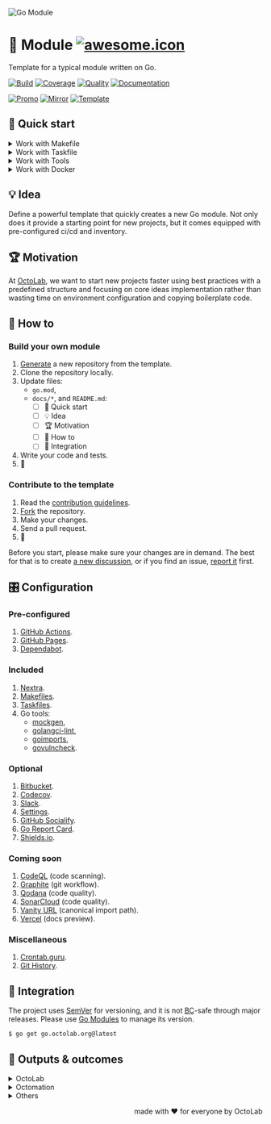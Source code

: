 ![Go Module][social.image]

# 🧩 Module [![awesome.icon]][awesome.page]

Template for a typical module written on Go.

[![Build][build.icon]][build.page]
[![Coverage][coverage.icon]][coverage.page]
[![Quality][quality.icon]][quality.page]
[![Documentation][docs.icon]][docs.page]

[![Promo][site.icon]][site.page]
[![Mirror][mirror.icon]][mirror.page]
[![Template][template.icon]][template.page]

## 🛫 Quick start

<details>
  <summary>Work with Makefile</summary>

```bash
$ make setup
$ make help

$ make find-todos
$ make test lint
$ TIMEOUT=5s make test-with-coverage
```

</details>
<details>
  <summary>Work with Taskfile</summary>

```bash
$ alias run=./Taskfile
$ run help

$ run docs npm ci
$ run docs npm i nextra@latest
$ run docs dev

$ run tools go generate tools.go
$ run tools golangci-lint --version -- mockgen --version
$ run which goimports golangci-lint govulncheck mockgen
```

</details>
<details>
  <summary>Work with Tools</summary>

```bash
$ make tools
$ source bin/activate

$ which goimports
$ goimports -local $(go list -m) -w ./...
```

</details>
<details>
  <summary>Work with Docker</summary>

```bash
$ make go-1.11 # or go-1.12, etc.
/src# make go-env 2>/dev/null | grep GOVERSION
# GOVERSION:   1.11.13
/src# make test
```

</details>

## 💡 Idea

Define a powerful template that quickly creates a new Go module.
Not only does it provide a starting point for new projects,
but it comes equipped with pre-configured ci/cd and inventory.

## 🏆 Motivation

At [OctoLab][octolab.site], we want to start new projects faster using best practices
with a predefined structure and focusing on core ideas implementation
rather than wasting time on environment configuration and copying boilerplate code.

## 🤼‍ How to

### Build your own module

1. [Generate][action.generate] a new repository from the template.
2. Clone the repository locally.
3. Update files:
   - `go.mod`,
   - `docs/*`, and `README.md`:
      - [ ] 🛫 Quick start
      - [ ] 💡 Idea
      - [ ] 🏆 Motivation
      - [ ] 🤼‍ How to
      - [ ] 🛬 Integration
4. Write your code and tests.
5. 🚀

### Contribute to the template

1. Read the [contribution guidelines][docs.contrib].
2. [Fork][action.fork] the repository.
3. Make your changes.
4. Send a pull request.
5. 🤗

Before you start, please make sure your changes are in demand.
The best for that is to create [a new discussion][action.discuss],
or if you find an issue, [report it][action.issue] first.

## 🎛️ Configuration

### Pre-configured

1. [GitHub Actions](https://github.com/features/actions).
2. [GitHub Pages](https://pages.github.com).
3. [Dependabot](https://github.com/dependabot).

### Included

1. [Nextra](https://nextra.site).
2. [Makefiles](https://github.com/octomation/makefiles).
3. [Taskfiles](https://github.com/octomation/taskfiles).
4. Go tools:
   - [mockgen](https://github.com/golang/mock),
   - [golangci-lint](https://github.com/kamilsk/golangci-lint),
   - [goimports](https://github.com/kamilsk/go-tools),
   - [govulncheck](https://github.com/golang/vuln).

### Optional

1. [Bitbucket](https://bitbucket.org).
2. [Codecov](https://about.codecov.io).
3. [Slack](https://github.com/marketplace/slack-github).
4. [Settings](https://github.com/apps/settings).
5. [GitHub Socialify](https://socialify.git.ci).
6. [Go Report Card](https://goreportcard.com).
7. [Shields.io](https://shields.io).

### Coming soon

1. [CodeQL](https://codeql.github.com) (code scanning).
2. [Graphite](https://graphite.dev) (git workflow).
3. [Qodana](https://qodana.cloud) (code quality).
4. [SonarCloud](https://sonarcloud.io) (code quality).
5. [Vanity URL](https://github.com/octomation/vanity) (canonical import path).
6. [Vercel](https://vercel.com) (docs preview).

### Miscellaneous

1. [Crontab.guru](https://crontab.guru).
2. [Git History](https://githistory.xyz).

## 🛬 Integration

The project uses [SemVer](https://semver.org) for versioning, and it is not
[BC][wiki.compat]-safe through major releases.
Please use [Go Modules][wiki.gomod] to manage its version.

```bash
$ go get go.octolab.org@latest
```

## 🤲 Outputs & outcomes

<details>
  <summary>OctoLab</summary>

- https://github.com/octolab/breaker*
- https://github.com/octolab/cli*
- https://github.com/octolab/config
- https://github.com/octolab/pkg*
- https://github.com/octolab/propaganda
- https://github.com/octolab/protocol*

</details>
<details>
  <summary>Octomation</summary>

- https://github.com/octomation/dna*
- https://github.com/octomation/go-tool*
- https://github.com/octomation/go-service*

</details>
<details>
  <summary>Others</summary>

- https://github.com/kamilsk/retry*
- https://github.com/kamilsk/semaphore*
- https://github.com/kamilsk/tracer*

</details>

<p align="right">made with ❤️ for everyone by OctoLab</p>

[social.image]:      https://socialify.git.ci/octomation/go-module/image?description=1&font=Raleway&language=1&name=1&owner=1&pattern=Circuit%20Board&theme=Light
[awesome.icon]:      https://awesome.re/mentioned-badge.svg
[awesome.page]:      https://awesome-go.com/project-layout/
[build.icon]:        https://github.com/octomation/go-module/actions/workflows/ci.yml/badge.svg
[build.page]:        https://github.com/octomation/go-module/actions/workflows/ci.yml
[coverage.icon]:     https://codecov.io/gh/octomation/go-module/branch/main/graph/badge.svg
[coverage.page]:     https://codecov.io/gh/octomation/go-module
[quality.icon]:      https://goreportcard.com/badge/go.octolab.org/template/module
[quality.page]:      https://goreportcard.com/report/go.octolab.org/template/module
[docs.icon]:         https://pkg.go.dev/badge/go.octolab.org/template/module.svg
[docs.page]:         https://pkg.go.dev/go.octolab.org/template/module
[site.icon]:         https://img.shields.io/badge/site-GitHub%20Pages-brightgreen
[site.page]:         https://go-module.octolab.org
[mirror.icon]:       https://img.shields.io/badge/mirror-Bitbucket-blue
[mirror.page]:       https://bitbucket.org/kamilsk/go-module
[template.icon]:     https://img.shields.io/badge/template-go--module-blue
[template.page]:     https://github.com/octomation/go-module

[action.discuss]:    https://github.com/octomation/go-module/discussions/new/choose
[action.fork]:       https://github.com/octomation/go-module/fork
[action.generate]:   https://github.com/octomation/go-module/generate
[action.issue]:      https://github.com/octomation/go-module/issues/new/choose
[docs.contrib]:      https://github.com/octomation/.github/blob/main/.github/CONTRIBUTING.md
[octolab.site]:      https://github.com/octolab
[wiki.compat]:       https://en.wikipedia.org/wiki/Backward_compatibility
[wiki.gomod]:        https://github.com/golang/go/wiki/Modules
